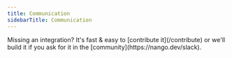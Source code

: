 ```yaml
---
title: Communication
sidebarTitle: Communication
---
```


<Tip>
    Missing an integration? It's fast & easy to [contribute it](/contribute) or we'll build it if you ask for it in the [community](https://nango.dev/slack).
</Tip>

<CardGroup cols={4}>
    <Card title="Atlassian" href="/integrations/all/atlassian" color="#68a063" />
    <Card title="Discord" href="/integrations/all/discord" color="#68a063" />
    <Card title="Facebook" href="/integrations/all/facebook" color="#68a063" />
    <Card title="Front" href="/integrations/all/front" color="#68a063" />
    <Card title="Gmail" href="/integrations/all/google-mail" color="#68a063" />
    <Card title="Microsoft Teams" href="/integrations/all/microsoft-teams" color="#68a063" />
    <Card title="Slack" href="/integrations/all/slack" color="#68a063" />
</CardGroup>
